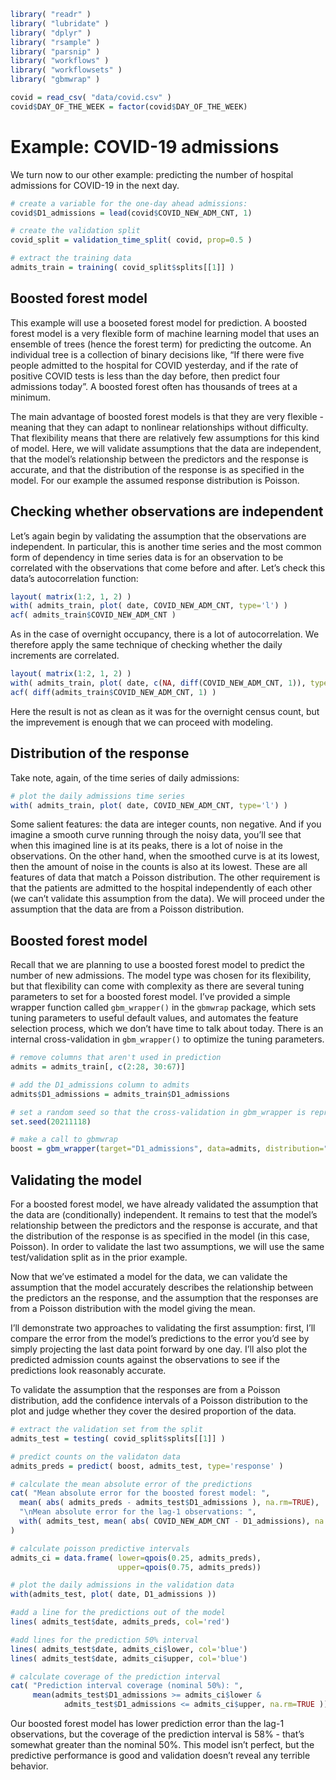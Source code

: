 ```r
library( "readr" )
library( "lubridate" )
library( "dplyr" )
library( "rsample" )
library( "parsnip" )
library( "workflows" )
library( "workflowsets" )
library( "gbmwrap" )

covid = read_csv( "data/covid.csv" )
covid$DAY_OF_THE_WEEK = factor(covid$DAY_OF_THE_WEEK)
```

# Example: COVID-19 admissions
We turn now to our other example: predicting the number of hospital admissions for COVID-19 in the next day.

```r
# create a variable for the one-day ahead admissions:
covid$D1_admissions = lead(covid$COVID_NEW_ADM_CNT, 1)

# create the validation split
covid_split = validation_time_split( covid, prop=0.5 )

# extract the training data
admits_train = training( covid_split$splits[[1]] )
```


## Boosted forest model
This example will use a booseted forest model for prediction. A boosted forest model is a very flexible form of machine learning model that uses an ensemble of trees (hence the forest term) for predicting the outcome. An individual tree is a collection of binary decisions like, "If there were five people admitted to the hospital for COVID yesterday, and if the rate of positive COVID tests is less than the day before, then predict four admissions today". A boosted forest often has thousands of trees at a minimum.

The main advantage of boosted forest models is that they are very flexible - meaning that they can adapt to nonlinear relationships without difficulty. That flexibility means that there are relatively few assumptions for this kind of model. Here, we will validate assumptions that the data are independent, that the model's relationship between the predictors and the response is accurate, and that the distribution of the response is as specified in the model. For our example the assumed response distribution is Poisson.


## Checking whether observations are independent
Let's again begin by validating the assumption that the observations are independent. In particular, this is another time series and the most common form of dependency in time series data is for an observation to be correlated with the observations that come before and after. Let's check this data's autocorrelation function:

```r
layout( matrix(1:2, 1, 2) )
with( admits_train, plot( date, COVID_NEW_ADM_CNT, type='l') )
acf( admits_train$COVID_NEW_ADM_CNT )
```

As in the case of overnight occupancy, there is a lot of autocorrelation. We therefore apply the same technique of checking whether the daily increments are correlated.

```r
layout( matrix(1:2, 1, 2) )
with( admits_train, plot( date, c(NA, diff(COVID_NEW_ADM_CNT, 1)), type='l') )
acf( diff(admits_train$COVID_NEW_ADM_CNT, 1) )
```

Here the result is not as clean as it was for the overnight census count, but the imprevement is enough that we can proceed with modeling.

## Distribution of the response
Take note, again, of the time series of daily admissions:

```r
# plot the daily admissions time series
with( admits_train, plot( date, COVID_NEW_ADM_CNT, type='l') )
```

Some salient features: the data are integer counts, non negative. And if you imagine a smooth curve running through the noisy data, you'll see that when this imagined line is at its peaks, there is a lot of noise in the observations. On the other hand, when the smoothed curve is at its lowest, then the amount of noise in the counts is also at its lowest. These are all features of data that match a Poisson distribution. The other requirement is that the patients are admitted to the hospital independently of each other (we can't validate this assumption from the data). We will proceed under the assumption that the data are from a Poisson distribution.



## Boosted forest model
Recall that we are planning to use a boosted forest model to predict the number of new admissions. The model type was chosen for its flexibility, but that flexibility can come with complexity as there are several tuning parameters to set for a boosted forest model. I've provided a simple wrapper function called `gbm_wrapper()` in the `gbmwrap` package, which sets tuning parameters to useful default values, and automates the feature selection process, which we don't have time to talk about today. There is an internal cross-validation in `gbm_wrapper()` to optimize the tuning parameters.

```r
# remove columns that aren't used in prediction
admits = admits_train[, c(2:28, 30:67)]

# add the D1_admissions column to admits
admits$D1_admissions = admits_train$D1_admissions

# set a random seed so that the cross-validation in gbm_wrapper is reproducible
set.seed(20211118)

# make a call to gbmwrap
boost = gbm_wrapper(target="D1_admissions", data=admits, distribution="poisson")
```


## Validating the model
For a boosted forest model, we have already validated the assumption that the data are (conditionally) independent. It remains to test that the model's relationship between the predictors and the response is accurate, and that the distribution of the response is as specified in the model (in this case, Poisson). In order to validate the last two assumptions, we will use the same test/validation split as in the prior example. 

Now that we've estimated a model for the data, we can validate the assumption that the model accurately describes the relationship between the predictors an the response, and the assumption that the responses are from a Poisson distribution with the model giving the mean.

I'll demonstrate two approaches to validating the first assumption: first, I'll compare the error from the model's predictions to the error you'd see by simply projecting the last data point forward by one day. I'll also plot the predicted admission counts against the observations to see if the predictions look reasonably accurate.

To validate the assumption that the responses are from a Poisson distribution, add the confidence intervals of a Poisson distribution to the plot and judge whether they cover the desired proportion of the data.

```r
# extract the validation set from the split
admits_test = testing( covid_split$splits[[1]] )

# predict counts on the validaton data
admits_preds = predict( boost, admits_test, type='response' )

# calculate the mean absolute error of the predictions
cat( "Mean absolute error for the boosted forest model: ", 
  mean( abs( admits_preds - admits_test$D1_admissions ), na.rm=TRUE), 
  "\nMean absolute error for the lag-1 observations: ",
  with( admits_test, mean( abs( COVID_NEW_ADM_CNT - D1_admissions), na.rm=TRUE))
)

# calculate poisson predictive intervals
admits_ci = data.frame( lower=qpois(0.25, admits_preds),
                        upper=qpois(0.75, admits_preds))

# plot the daily admissions in the validation data
with(admits_test, plot( date, D1_admissions ))

#add a line for the predictions out of the model
lines( admits_test$date, admits_preds, col='red')

#add lines for the prediction 50% interval
lines( admits_test$date, admits_ci$lower, col='blue')
lines( admits_test$date, admits_ci$upper, col='blue')

# calculate coverage of the prediction interval
cat( "Prediction interval coverage (nominal 50%): ",
     mean(admits_test$D1_admissions >= admits_ci$lower &
            admits_test$D1_admissions <= admits_ci$upper, na.rm=TRUE ))
```

Our boosted forest model has lower prediction error than the lag-1 observations, but the coverage of the prediction interval is 58% - that's somewhat greater than the nominal 50%. This model isn't perfect, but the predictive performance is good and validation doesn't reveal any terrible behavior.

